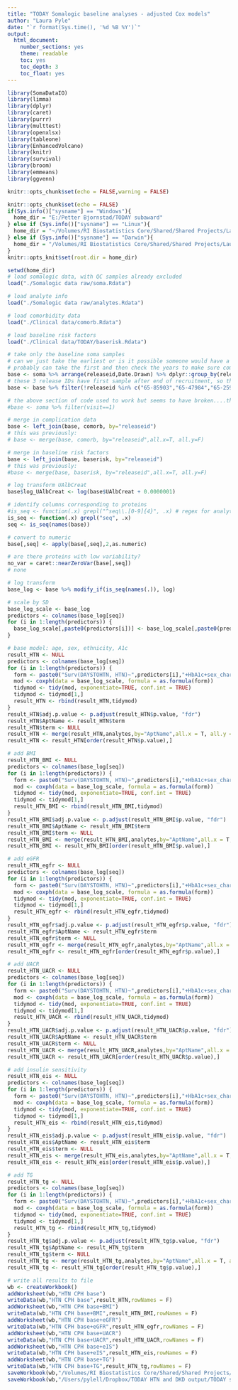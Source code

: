 ```yaml
---
title: "TODAY Somalogic baseline analyses - adjusted Cox models"
author: "Laura Pyle"
date: "`r format(Sys.time(), '%d %B %Y')`"
output:
  html_document:
    number_sections: yes
    theme: readable
    toc: yes
    toc_depth: 3
    toc_float: yes
---
```


```r
library(SomaDataIO)
library(limma)
library(dplyr)
library(caret)
library(purrr)
library(multtest)
library(openxlsx)
library(tableone)
library(EnhancedVolcano)
library(knitr)
library(survival)
library(broom)
library(emmeans)
library(ggvenn)

knitr::opts_chunk$set(echo = FALSE,warning = FALSE)

knitr::opts_chunk$set(echo = FALSE)
if(Sys.info()["sysname"] == "Windows"){
  home_dir = "E:/Petter Bjornstad/TODAY subaward"
} else if (Sys.info()["sysname"] == "Linux"){
  home_dir = "~/Volumes/RI Biostatistics Core/Shared/Shared Projects/Laura/Peds Endo/Petter Bjornstad/TODAY subaward/"
} else if (Sys.info()["sysname"] == "Darwin"){
  home_dir = "/Volumes/RI Biostatistics Core/Shared/Shared Projects/Laura/Peds Endo/Petter Bjornstad/TODAY subaward"
}
knitr::opts_knit$set(root.dir = home_dir)
```

```r
setwd(home_dir)
# load somalogic data, with QC samples already excluded
load("./Somalogic data raw/soma.Rdata")

# load analyte info
load("./Somalogic data raw/analytes.Rdata")

# load comorbidity data
load("./Clinical data/comorb.Rdata")

# load baseline risk factors
load("./Clinical data/TODAY/baserisk.Rdata")

# take only the baseline soma samples
# can we just take the earliest or is it possible someone would have a follow-up sample but not baseline?
# probably can take the first and then check the years to make sure compatible with TODAY
base <- soma %>% arrange(releaseid,Date.Drawn) %>% dplyr::group_by(releaseid) %>% dplyr::filter(row_number()==1)
# these 3 release IDs have first sample after end of recruitment, so they must be missing the baseline visit
base <- base %>% filter(!releaseid %in% c("65-85903","65-47984","65-25901"))

# the above section of code used to work but seems to have broken....this should accomplish the same thing?
#base <- soma %>% filter(visit==1)

# merge in complication data
base <- left_join(base, comorb, by="releaseid")
# this was previously:
# base <- merge(base, comorb, by="releaseid",all.x=T, all.y=F)

# merge in baseline risk factors
base <- left_join(base, baserisk, by="releaseid")
# this was previously:
#base <- merge(base, baserisk, by="releaseid",all.x=T, all.y=F)

# log transform UAlbCreat
base$log_UAlbCreat <- log(base$UAlbCreat + 0.0000001)

# identify columns corresponding to proteins
#is_seq <- function(.x) grepl("^seq\\.[0-9]{4}", .x) # regex for analytes
is_seq <- function(.x) grepl("seq", .x)
seq <- is_seq(names(base))

# convert to numeric
base[,seq] <- apply(base[,seq],2,as.numeric)

# are there proteins with low variability?
no_var = caret::nearZeroVar(base[,seq])
# none

# log transform
base_log <- base %>% modify_if(is_seq(names(.)), log)

# scale by SD
base_log_scale <- base_log
predictors <- colnames(base_log[seq])
for (i in 1:length(predictors)) {
  base_log_scale[,paste0(predictors[i])] <- base_log_scale[,paste0(predictors[i])]/sd(unlist(base_log[,paste0(predictors[i])]))
}


```

```r
# base model: age, sex, ethnicity, A1c
result_HTN <- NULL
predictors <- colnames(base_log[seq])
for (i in 1:length(predictors)) {
  form <- paste0("Surv(DAYSTOHTN, HTN)~",predictors[i],"+HbA1c+sex_char+AGEBASE+racedesc")
  mod <- coxph(data = base_log_scale, formula = as.formula(form))
  tidymod <- tidy(mod, exponentiate=TRUE, conf.int = TRUE)
  tidymod <- tidymod[1,]
  result_HTN <- rbind(result_HTN,tidymod)
}
result_HTN$adj.p.value <- p.adjust(result_HTN$p.value, "fdr")
result_HTN$AptName <- result_HTN$term
result_HTN$term <- NULL
result_HTN <- merge(result_HTN,analytes,by="AptName",all.x = T, all.y = F)
result_HTN <- result_HTN[order(result_HTN$p.value),] 

# add BMI
result_HTN_BMI <- NULL
predictors <- colnames(base_log[seq])
for (i in 1:length(predictors)) {
  form <- paste0("Surv(DAYSTOHTN, HTN)~",predictors[i],"+HbA1c+sex_char+AGEBASE+racedesc+bmi")
  mod <- coxph(data = base_log_scale, formula = as.formula(form))
  tidymod <- tidy(mod, exponentiate=TRUE, conf.int = TRUE)
  tidymod <- tidymod[1,]
  result_HTN_BMI <- rbind(result_HTN_BMI,tidymod)
}
result_HTN_BMI$adj.p.value <- p.adjust(result_HTN_BMI$p.value, "fdr")
result_HTN_BMI$AptName <- result_HTN_BMI$term
result_HTN_BMI$term <- NULL
result_HTN_BMI <- merge(result_HTN_BMI,analytes,by="AptName",all.x = T, all.y = F)
result_HTN_BMI <- result_HTN_BMI[order(result_HTN_BMI$p.value),] 

# add eGFR
result_HTN_egfr <- NULL
predictors <- colnames(base_log[seq])
for (i in 1:length(predictors)) {
  form <- paste0("Surv(DAYSTOHTN, HTN)~",predictors[i],"+HbA1c+sex_char+AGEBASE+racedesc+bmi+EstCreatClear")
  mod <- coxph(data = base_log_scale, formula = as.formula(form))
  tidymod <- tidy(mod, exponentiate=TRUE, conf.int = TRUE)
  tidymod <- tidymod[1,]
  result_HTN_egfr <- rbind(result_HTN_egfr,tidymod)
}
result_HTN_egfr$adj.p.value <- p.adjust(result_HTN_egfr$p.value, "fdr")
result_HTN_egfr$AptName <- result_HTN_egfr$term
result_HTN_egfr$term <- NULL
result_HTN_egfr <- merge(result_HTN_egfr,analytes,by="AptName",all.x = T, all.y = F)
result_HTN_egfr <- result_HTN_egfr[order(result_HTN_egfr$p.value),] 

# add UACR
result_HTN_UACR <- NULL
predictors <- colnames(base_log[seq])
for (i in 1:length(predictors)) {
  form <- paste0("Surv(DAYSTOHTN, HTN)~",predictors[i],"+HbA1c+sex_char+AGEBASE+racedesc+bmi+log_UAlbCreat")
  mod <- coxph(data = base_log_scale, formula = as.formula(form))
  tidymod <- tidy(mod, exponentiate=TRUE, conf.int = TRUE)
  tidymod <- tidymod[1,]
  result_HTN_UACR <- rbind(result_HTN_UACR,tidymod)
}
result_HTN_UACR$adj.p.value <- p.adjust(result_HTN_UACR$p.value, "fdr")
result_HTN_UACR$AptName <- result_HTN_UACR$term
result_HTN_UACR$term <- NULL
result_HTN_UACR <- merge(result_HTN_UACR,analytes,by="AptName",all.x = T, all.y = F)
result_HTN_UACR <- result_HTN_UACR[order(result_HTN_UACR$p.value),] 

# add insulin sensitivity
result_HTN_eis <- NULL
predictors <- colnames(base_log[seq])
for (i in 1:length(predictors)) {
  form <- paste0("Surv(DAYSTOHTN, HTN)~",predictors[i],"+HbA1c+sex_char+AGEBASE+racedesc+bmi+si_1_ins0")
  mod <- coxph(data = base_log_scale, formula = as.formula(form))
  tidymod <- tidy(mod, exponentiate=TRUE, conf.int = TRUE)
  tidymod <- tidymod[1,]
  result_HTN_eis <- rbind(result_HTN_eis,tidymod)
}
result_HTN_eis$adj.p.value <- p.adjust(result_HTN_eis$p.value, "fdr")
result_HTN_eis$AptName <- result_HTN_eis$term
result_HTN_eis$term <- NULL
result_HTN_eis <- merge(result_HTN_eis,analytes,by="AptName",all.x = T, all.y = F)
result_HTN_eis <- result_HTN_eis[order(result_HTN_eis$p.value),] 

# add TG
result_HTN_tg <- NULL
predictors <- colnames(base_log[seq])
for (i in 1:length(predictors)) {
  form <- paste0("Surv(DAYSTOHTN, HTN)~",predictors[i],"+HbA1c+sex_char+AGEBASE+racedesc+bmi+log_trig")
  mod <- coxph(data = base_log_scale, formula = as.formula(form))
  tidymod <- tidy(mod, exponentiate=TRUE, conf.int = TRUE)
  tidymod <- tidymod[1,]
  result_HTN_tg <- rbind(result_HTN_tg,tidymod)
}
result_HTN_tg$adj.p.value <- p.adjust(result_HTN_tg$p.value, "fdr")
result_HTN_tg$AptName <- result_HTN_tg$term
result_HTN_tg$term <- NULL
result_HTN_tg <- merge(result_HTN_tg,analytes,by="AptName",all.x = T, all.y = F)
result_HTN_tg <- result_HTN_tg[order(result_HTN_tg$p.value),] 

# write all results to file
wb <- createWorkbook()
addWorksheet(wb,"HTN CPH base")
writeData(wb,"HTN CPH base",result_HTN,rowNames = F)
addWorksheet(wb,"HTN CPH base+BMI")
writeData(wb,"HTN CPH base+BMI",result_HTN_BMI,rowNames = F)
addWorksheet(wb,"HTN CPH base+eGFR")
writeData(wb,"HTN CPH base+eGFR",result_HTN_egfr,rowNames = F)
addWorksheet(wb,"HTN CPH base+UACR")
writeData(wb,"HTN CPH base+UACR",result_HTN_UACR,rowNames = F)
addWorksheet(wb,"HTN CPH base+eIS")
writeData(wb,"HTN CPH base+eIS",result_HTN_eis,rowNames = F)
addWorksheet(wb,"HTN CPH base+TG")
writeData(wb,"HTN CPH base+TG",result_HTN_tg,rowNames = F)
saveWorkbook(wb,"/Volumes/RI Biostatistics Core/Shared/Shared Projects/Laura/Peds Endo/Petter Bjornstad/TODAY subaward/Results/Linear and Cox models/TODAY somalogic Cox models scaled baseline adjusted HTN model selection.xlsx",overwrite = TRUE)
saveWorkbook(wb,"/Users/pylell/Dropbox/TODAY HTN and DKD output/TODAY somalogic Cox models scaled baseline adjusted HTN model selection.xlsx",overwrite = TRUE)


```
